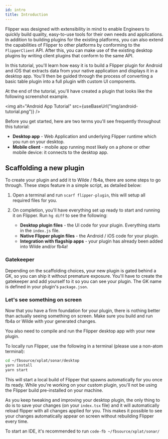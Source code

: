 ```yaml
---
id: intro
title: Introduction
---
```


Flipper was designed with extensibility in mind to enable Engineers to quickly build quality, easy-to-use tools for their own needs and applications.
In addition to building plugins for the existing platforms, you can also extend the capabilities of Flipper to other platforms by conforming to the `FlipperClient` API.
After this, you can make use of the existing desktop plugins by writing client plugins that conform to the same API.

In this tutorial, you'll learn how easy it is to build a Flipper plugin for Android and iOS that extracts data from your native application and displays it in a desktop app.
You'll then be guided through the process of converting a basic table plugin into a full plugin with custom UI components.

At the end of the tutorial, you'll have created a plugin that looks like the following screenshot example.

<img alt="Android App Tutorial" src={useBaseUrl("img/android-tutorial.png")} />

Before you get started, here are two terms you'll see frequently throughout this tutorial:

- **Desktop app** - Web Application and underlying Flipper runtime which you run on your desktop.
- **Mobile client** - mobile app running most likely on a phone or other mobile device: it connects to the desktop app.

<FbInternalOnly>

## Scaffolding a new plugin

To create your plugin and add it to Wilde / fb4a, there are some steps to go through. These steps feature in a simple script, as detailed below:

1. Open a terminal and run `scarf flipper-plugin`, this will setup all required files for you.
2. On completion, you'll have everything set up ready to start and running it on Flipper. Run `hg diff` to see the following:

   - **Desktop plugin files** - the UI code for your plugin. Everything starts in the `index.js` file.
   - **Native Flipper plugin files** - the Android / iOS code for your plugin.
   - **Integration with flagship apps** - your plugin has already been added into Wilde and/or fb4a!

### Gatekeeper

Depending on the scaffolding choices, your new plugin is gated behind a GK, so you can ship it without premature exposure. You'll have to create the gatekeeper and add yourself to it so you can see your plugin. The GK name is defined in your plugin's `package.json`.

### Let's see something on screen

Now that you have a firm foundation for your plugin, there is nothing better than actually seeing something on screen. Make sure you build and run fb4a or Wilde with your generated changes.

You also need to compile and run the Flipper desktop app with your new plugin.

To locally run Flipper, use the following in a terminal (please use a non-atom terminal):

```bash
cd ~/fbsource/xplat/sonar/desktop
yarn install
yarn start
```

This will start a local build of Flipper that spawns automatically for you once its ready. While you're working on your custom plugin, you'll not be using the Flipper build pre-installed on your machine.

As you keep tweaking and improving your desktop plugin, the only thing to do is to save your changes (on your `index.tsx` file) and it will automatically reload flipper with all changes applied for you. This makes it possible to see your changes automatically appear on screen without rebuilding Flipper every time.

To start an IDE, it's recommended to run `code-fb ~/fbsource/xplat/sonar/`

</FbInternalOnly>
